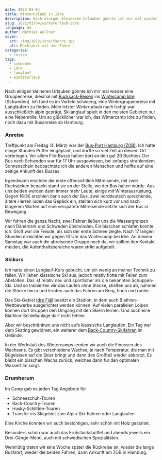 ```yaml
---
date: 2022-03-04
title: Winterurlaub in Idre
description: Nach einigen kleineren Urlauben gönnte ich mir mal wieder eine Gruppenreise, diesmal mit Rucksack-Reisen ins Wintercamp Idre (Schweden). Ich fand es im Vorfeld schwierig, eine Wintergruppenreise mit Langläufern zu finden. Mein letzter Winterurlaub nach Ischgl war ausschließlich alpin geprägt, Skilanglauf spielt in den meisten Gebieten nur eine Nebenrolle. Um so glücklicher war ich, das Wintercamp Idre zu finden, noch dazu mit Busanreise ab Hamburg.
slug: 2022/03/04/winterurlaub-idre
language: de
author: Mathias Wellner
cover:
  src: /img/2022/idre/faehre.jpg
  alt: Rückfahrt mit der Fähre
categories:
  - reisen
tags:
  - schweden
  - idre
  - langlauf
  - winterurlaub
---
```



Nach einigen kleineren Urlauben gönnte ich mir mal wieder eine Gruppenreise, diesmal mit [Rucksack-Reisen](https://www.rucksack-reisen.de/) ins [Wintercamp Idre](https://www.rucksack-reisen.de/winterurlaub/wintercamp-idre/wintercamp-idre/) (Schweden). Ich fand es im Vorfeld schwierig, eine Wintergruppenreise mit Langläufern zu finden. Mein letzter Winterurlaub nach Ischgl war ausschließlich alpin geprägt, Skilanglauf spielt in den meisten Gebieten nur eine Nebenrolle. Um so glücklicher war ich, das Wintercamp Idre zu finden, noch dazu mit Busanreise ab Hamburg.

### Anreise

Treffpunkt am Freitag (4. März) war der [Bus-Port Hamburg (ZOB)](https://www.zob-hamburg.de/). Ich hatte einige Stunden Puffer eingeplant, und durfte so viel Zeit an diesem Ort verbringen. Vor allem Flix-Busse halten dort an den gut 20 Buchten. Der Bus nach Schweden war für 17 Uhr ausgewiesen, bei anfangs strahlendem Sonnenschein beobachtete ich die anderen Menschen und hoffte auf eine zeitige Ankunft des Busses.

Irgendwann erschien die erste offensichtlich Mitreisende, mit zwei Rucksäcken bepackt stand sie an der Stelle, wo der Bus halten würde. Aus uns beiden wurden dann immer mehr Leute, einige mit Winterausrüstung. Gegen 16:30 erschien dann auch der Bus, zwei norddeutsch sprechende, ältere Herren luden das Gepäck ein, stellten sich kurz vor und nach längerem Warten auf eine verspätete Mitreisende setzte sich der Bus in Bewegung.

Wir fuhren die ganze Nacht, zwei Fähren ließen uns die Wassergrenzen nach Dänemark und Schweden überwinden. Ein bisschen schlafen konnte ich. Groß war die Freude, als sich der erste Schnee zeigte. Nach 17 langen Stunden erreichten wir gegen 10 Uhr das Wintercamp bei Idre. An diesem Samstag war auch die abreisende Gruppe noch da, wir sollten den Kontakt meiden, die Aufenthaltsbereiche waren strikt aufgeteilt.

### Skikurs

Ich hatte einen Langlauf-Kurs gebucht, um ein wenig an meiner Technik zu feilen. Wir liehen klassische Ski aus, jedoch relativ flotte mit Fellen zum Abstoßen. Das ist relativ neu und sportlicher als die bekannten Schuppen-Ski. Und so trainierten wir das Laufen ohne Stöcke, stießen uns ab, nahmen die Stöcke hinzu und lernten auch das Fahren am Berg, hoch und runter.

<ResponsiveImage
  src="/img/2022/idre/skikurs.jpg"
  alt="Skikurs an der Loipe"
  aspectRatio="4:3"
/>

Das Ski-Gebiet [Idre Fjäll](https://www.idrefjall.se/) besitzt ein Stadion, in dem auch Biathlon-Wettbewerbe ausgerichtet werden können. Auf vielen parallelen Loipen können dort Gruppen den Umgang mit den Skiern lernen. Und auch eine Biathlon-Schießanlage darf nicht fehlen.

<ResponsiveImage
  src="/img/2022/idre/biathlon.jpg"
  alt="Biathlon-Schießanlage Idre Fjäll"
  aspectRatio="4:3"
/>

Aber wir beschränkten uns nicht aufs klassische Langlaufen. Ein Tag war dem Skating gewidmet, ein weiterer dem [Back-Country-Skifahren](https://backcountry-ski.com/) im Gelände.

<ResponsiveImage
  src="/img/2022/idre/skating.jpg"
  alt="Skating"
  aspectRatio="4:3"
/>

In der Werkstatt des Wintercamps lernten wir auch die Finessen des Wachsens. Es gibt verschiedene Wachse, je nach Temperatur, die man mit Bügeleisen auf die Skier bringt und dann den Großteil wieder abkratzt. Es bleibt ein bisschen Wachs zurück, welches dann für den optimalen Wasserfilm sorgt.

<ResponsiveImage
  src="/img/2022/idre/wachsen.jpg"
  alt="Ski-Wachssorten für verschiedene Temperaturen"
  aspectRatio="4:3"
/>

### Drumherum

Im Camp gab es jeden Tag Angebote für

- Schneeschuh-Touren
- Back-Country-Touren
- Husky-Schlitten-Touren
- Transfer ins Skigebiet zum Alpin-Ski-Fahren oder Langlaufen

<ResponsiveImage
  src="/img/2022/idre/kirche.jpg"
  alt="Kirche"
  aspectRatio="4:3"
/>

Eine Kirche konnten wir auch besichtigen, sehr schön mit Holz gestaltet.

<ResponsiveImage
  src="/img/2022/idre/flammlachs.jpg"
  alt="Flammlachs"
  aspectRatio="4:3"
/>

Besonders schön war auch das Frühstücksbüffet und abends jeweils ein Drei-Gänge-Menü, auch mit schwedischen Spezialitäten.

<ResponsiveImage
  src="/img/2022/idre/faehre.jpg"
  alt="Ausfahrt mit der Fähre"
  aspectRatio="4:3"
/>

Wehmütig traten wir eine Woche später die Rückreise an, wieder die lange Busfahrt, wieder die beiden Fähren, dann Ankunft am ZOB in Hamburg.
